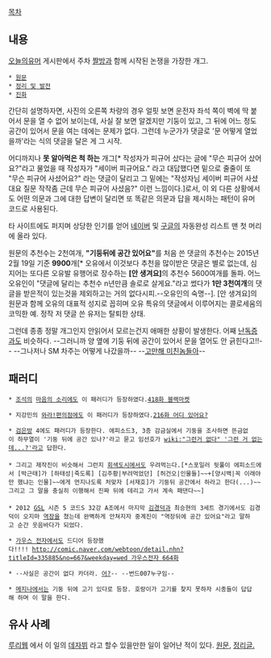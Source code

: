 [[목차]]

== 내용 ==
[[오늘의유머]] 게시판에서 주차 [[짤방]]과 함께 시작된 논쟁을 가장한 개그.

 * [http://todayhumor.co.kr/board/view.php?table=bestofbest&no=27482 원문]
 * [http://todayhumor.co.kr/board/view.php?table=bestofbest&no=32362 정리 및 발전]
 * [http://todayhumor.co.kr/board/view.php?table=humorbest&no=255575 진화]

간단히 설명하자면, 사진의 오른쪽 차량의 경우 얼핏 보면 운전자 좌석 쪽이 벽에 딱 붙어서 문을 열 수 없어 보이는데, 사실 잘 보면 알겠지만 기둥이 있고, 그 뒤에 어느 정도 공간이 있어서 문을 여는 데에는 문제가 없다. 그런데 누군가가 댓글로 '문 어떻게 열었을까'라는 식의 댓글을 달은 게 그 시작. 

어디까지나 '''못 알아먹은 척 하는''' 개그[* 작성자가 피규어 샀다는 글에 "무슨 피규어 샀어요?"라고 물었을 때 작성자가 "세이버 피규어요." 라고 대답했다면 밑으로 줄줄이 또 "무슨 피규어 사셨어요?" 라는 댓글이 달리고 그 밑에는 "작성자님 세이버 피규어 사셨대요 질문 작작좀 근데 무슨 피규어 사셨음?" 이런 느낌이다.]로서, 이 외 다른 상황에서도 어떤 의문과 그에 대한 답변이 달리면 또 똑같은 의문과 답을 제시하는 패턴이 유머 코드로 사용된다.

타 사이트에도 퍼지며 상당한 인기를 얻어 [[네이버]] 및 [[구글]]의 자동완성 리스트 맨 첫 머리에 올라 있다.

원문의 추천수는 2천여개, '''"기둥뒤에 공간 있어요"'''를 처음 쓴 댓글의 추천수는 2015년 2월 19일 기준 '''9900'''개[* 오유에서 이것보다 추천을 많이받은 댓글은 별로 없는데, 심지어는 또다른 오유발 유행어로 장수하는 '''[안 생겨요]'''의 추천수 5600여개를 돌파. 어느 오유인이 "댓글에 달리는 추천수 n년만큼 솔로로 살게요."라고 썼다가 '''1만 3천여개'''의 댓글을 받은적이 있는것을 제외하고는 거의 없다시피.--오유인의 숙명--]. [안 생겨요]의 원문과 함께 오유의 대표적 성지로 꼽히며 오유 특유의 댓글에서 이루어지는 콜로세움의 코믹한 예. 정작 저 댓글 쓴 유저는 탈퇴한 상태.

그런데 종종 정말 개그인지 안읽어서 모르는건지 애매한 상황이 발생한다. 어째 [[난독증]]과도 비슷하다.
--그러니까 양 옆에 기둥 뒤에 공간이 있어서 문을 열어도 안 긁힌다고!!-- --그나저나 SM 차주는 어떻게 나갔을까-- --[[고만해 미친놈들아]]--

== 패러디 ==
 * [[조석]]의 [[마음의 소리]]에도 이 패러디가 등장하였다.[http://comic.naver.com/webtoon/detail.nhn?titleId=20853&no=422&weekday=fri 418화 블랙마켓]

 * 지강민의 [[와라!편의점]]에도 이 패러디가 등장하였다.[http://comic.naver.com/webtoon/detail.nhn?titleId=26316&no=216&weekday=sun 216화 어디 있어요?]

 * [[검은방]] 4에도 패러디가 등장한다. 에피소드3, 3층 감금실에서 기둥을 조사하면 뜬금없이 하무열이 '기둥 뒤에 공간 있나?'라고 묻고 임선호가 [[wiki:"그런거 없다" '그런 거 없는데...?']]라고 답한다.
 
 * 그리고 제작진이 비슷해서 그런지 [[회색도시]]에서도 우려먹는다.[*스포일러 뒷풀이 에피소드에서 [박근태]가 [하태성|죽도록] [김주황|부려먹었던] [허건오|인물들]~~+[양시백|꼭 이래야만 했냐는 인물]~~에게 먼지나도록 처맞자 [서재호]가 기둥뒤 공간에서 하라고 한다(...)~~그리고 그 말을 충실히 이행해서 진짜 뒤에 데리고 가서 계속 패댄다~~]
 
 * 2012 [[GSL]] 시즌 5 코드S 32강 A조에서 마지막 [[김경덕]]과 최승현의 3세트 경기에서도 김경덕이 오지마 [[역장]]을 쳤는데 완벽하게 안쳐지자 중계진이 "역장뒤에 공간 있어요"라고 말하고 순간 웃음바다가 되었다. 

 * [[가우스 전자]]에서도 드디어 등장했다!!!! [[http://comic.naver.com/webtoon/detail.nhn?titleId=335885&no=667&weekday=wed 가우스전자 664화]]

 * --사실은 공간이 없다 카더라. [http://bbs2.agora.media.daum.net/gaia/do/kin/read?bbsId=K157&articleId=129634 어?]-- --번드007누구임--

 * [[메지나]]에서는 기둥 뒤에 고기 있다로 등장. 호랑이가 고기를 찾지 못하자 시종들이 답답해 하며 이 말을 한다. 
== 유사 사례 ==
[[루리웹]] 에서 이 일의 [[데자뷔]] 라고 할수 있을만한 일이 일어난 적이 있다. [http://bbs2.ruliweb.daum.net/gaia/do/ruliweb/family/230/read?articleId=20374941&bbsId=G005&itemId=143 원문], [http://bbs2.ruliweb.daum.net/gaia/do/ruliweb/family/230/read?articleId=21207906&bbsId=G005&itemId=143 정리글.]
